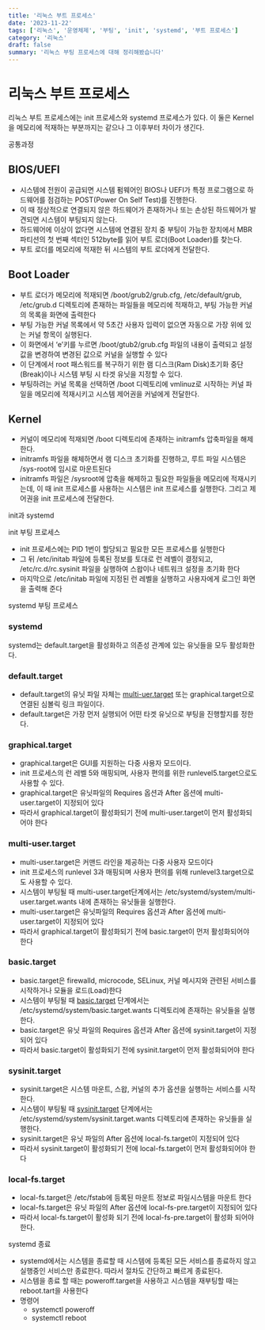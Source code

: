 ```yaml
---
title: '리눅스 부트 프로세스'
date: '2023-11-22'
tags: ['리눅스', '운영체제', '부팅', 'init', 'systemd', '부트 프로세스']
category: '리눅스'
draft: false
summary: '리눅스 부팅 프로세스에 대해 정리해봤습니다'
---
```


# 리눅스 부트 프로세스

리눅스 부트 프로세스에는 init 프로세스와 systemd 프로세스가 있다. 이 둘은 Kernel을 메모리에 적재하는 부분까지는 같으나 그 이후부터 차이가 생긴다.

<BackColorh1 color="mint"> 공통과정 </BackColorh1>

## BIOS/UEFI

- 시스템에 전원이 공급되면 시스템 펌웨어인 BIOS나 UEFI가 특정 프로그램으로 하드웨어를 점검하는 POST(Power On Self Test)를 진행한다.
- 이 때 정상적으로 연결되지 않은 하드웨어가 존재하거나 또는 손상된 하드웨어가 발견되면 시스템이 부팅되지 않는다.
- 하드웨어에 이상이 없다면 시스템에 연결된 장치 중 부팅이 가능한 장치에서 MBR 파티션의 첫 번째 섹터인 512byte를 읽어 부트 로더(Boot Loader)를 찾는다.
- 부트 로더를 메모리에 적재한 뒤 시스템의 부트 로더에게 전달한다.

## Boot Loader

- 부트 로더가 메모리에 적재되면 /boot/grub2/grub.cfg, /etc/default/grub, /etc/grub.d 디렉토리에 존재하는 파일들을 메모리에 적재하고, 부팅 가능한 커널의 목록을 화면에 출력한다
- 부팅 가능한 커널 목록에서 약 5초간 사용자 입력이 없으면 자동으로 가장 위에 있는 커널 항목이 실행된다.
- 이 화면에서 ‘e’키를 누르면 /boot/gtub2/grub.cfg 파일의 내용이 출력되고 설정 값을 변경하여 변경된 값으로 커널을 실행할 수 있다
- 이 단계에서 root 패스워드를 복구하기 위한 램 디스크(Ram Disk)초기화 중단(Break)이나 시스템 부팅 시 타겟 유닛을 지정할 수 있다.
- 부팅하려는 커널 목록을 선택하면 /boot 디렉토리에 vmlinuz로 시작하는 커널 파일을 메모리에 적재시키고 시스템 제어권을 커널에게 전달한다.

## Kernel

- 커널이 메모리에 적재되면 /boot 디렉토리에 존재하는 initramfs 압축파일을 해제한다.
- initramfs 파일을 해체하면서 램 디스크 초기화를 진행하고, 루트 파일 시스템은 /sys-root에 임시로 마운트된다
- initramfs 파일은 /sysroot에 압축을 해제하고 필요한 파일들을 메모리에 적재시키는데, 이 때 init 프로세스를 사용하는 시스템은 init 프로세스를 실행한다. 그리고 제어권을 init 프로세스에 전달한다.

<BackColorh1 color="mint"> init과 systemd </BackColorh1>

<BackColorh2 color="ozum">init 부팅 프로세스</BackColorh2>

- init 프로세스에는 PID 1번이 할당되고 필요한 모든 프로세스를 실행한다
- 그 뒤 /etc/initab 파일에 등록된 정보를 토대로 런 레벨이 결정되고, /etc/rc.d/rc.sysinit 파일을 실행하여 스왑이나 네트워크 설정을 초기화 한다
- 마지막으로 /etc/initab 파일에 지정된 런 레벨을 실행하고 사용자에게 로그인 화면을 출력해 준다

<BackColorh2 color="ozum">systemd 부팅 프로세스</BackColorh2>

### systemd

systemd는 default.target을 활성화하고 의존성 관계에 있는 유닛들을 모두 활성화한다.

### default.target

- default.target의 유닛 파일 자체는 [multi-uer.target](http://multi-uer.target) 또는 graphical.target으로 연결된 심볼릭 링크 파일이다.
- default.target은 가장 먼저 실행되어 어떤 타겟 유닛으로 부팅을 진행할지를 정한다.

### graphical.target

- graphical.target은 GUI를 지원하는 다중 사용자 모드이다.
- init 프로세스의 런 레벨 5와 매핑되며, 사용자 편의를 위한 runlevel5.target으로도 사용할 수 있다.
- graphical.target은 유닛파일의 Requires 옵션과 After 옵션에 multi-user.target이 지정되어 있다
- 따라서 graphical.target이 활성화되기 전에 multi-user.target이 먼저 활성화되어야 한다

### multi-user.target

- multi-user.target은 커맨드 라인을 제공하는 다중 사용자 모드이다
- init 프로세스의 runlevel 3과 매핑되며 사용자 편의를 위해 runlevel3.target으로도 사용할 수 있다.
- 시스템이 부팅될 때 multi-user.target단계에서는 /etc/systemd/system/multi-user.target.wants 내에 존재하는 유닛들을 실행한다.
- multi-user.target은 유닛파일의 Requires 옵션과 After 옵션에 multi-user.target이 지정되어 있다
- 따라서 graphical.target이 활성화되기 전에 basic.target이 먼저 활성화되어야 한다

### basic.target

- basic.target은 firewalld, microcode, SELinux, 커널 메시지와 관련된 서비스를 시작하거나 모듈을 로드(Load)한다
- 시스템이 부팅될 때 [basic.target](http://basic.target) 단계에서는 /etc/systemd/system/basic.target.wants 디렉토리에 존재하는 유닛들을 실행한다.
- basic.target은 유닛 파일의 Requires 옵션과 After 옵션에 sysinit.target이 지정되어 있다
- 따라서 basic.target이 활성화되기 전에 sysinit.target이 먼저 활성화되어야 한다

### sysinit.target

- sysinit.target은 시스템 마운트, 스왑, 커널의 추가 옵션을 실행하는 서비스를 시작한다.
- 시스템이 부팅될 때 [sysinit.target](http://sysinit.target) 단계에서는 /etc/systemd/system/sysinit.target.wants 디렉토리에 존재하는 유닛들을 실행한다.
- sysinit.target은 유닛 파일의 After 옵션에 local-fs.target이 지정되어 있다
- 따라서 sysinit.target이 활성화되기 전에 local-fs.target이 먼저 활성화되어야 한다

### local-fs.target

- local-fs.target은 /etc/fstab에 등록된 마운트 정보로 파일시스템을 마운트 한다
- local-fs.target은 유닛 파일의 After 옵션에 local-fs-pre.target이 지정되어 있다
- 따라서 local-fs.target이 활성화 되기 전에 local-fs-pre.target이 활성화 되어야 한다.

<BackColorh2 color="ozum">systemd 종료</BackColorh2>

- systemd에서는 시스템을 종료할 때 시스템에 등록된 모든 서비스를 종료하지 않고 실행중인 서비스만 종료한다. 따라서 절차도 간단하고 빠르게 종료된다.
- 시스템을 종료 할 때는 poweroff.target을 사용하고 시스템을 재부팅할 때는 reboot.tart을 사용한다
- 명령어
  - systemctl poweroff
  - systemctl reboot
